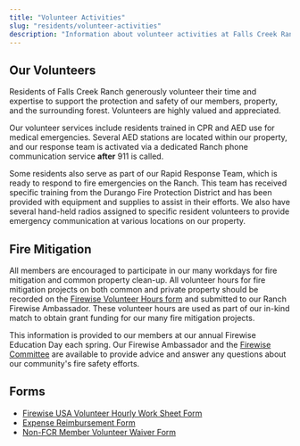 ```yaml
---
title: "Volunteer Activities"
slug: "residents/volunteer-activities"
description: "Information about volunteer activities at Falls Creek Ranch, including emergency response and fire mitigation projects."
---
```



## Our Volunteers

Residents of Falls Creek Ranch generously volunteer their time and expertise to support the protection and safety of our members, property, and the surrounding forest. Volunteers are highly valued and appreciated.

Our volunteer services include residents trained in CPR and AED use for medical emergencies. Several AED stations are located within our property, and our response team is activated via a dedicated Ranch phone communication service **after** 911 is called.

Some residents also serve as part of our Rapid Response Team, which is ready to respond to fire emergencies on the Ranch. This team has received specific training from the Durango Fire Protection District and has been provided with equipment and supplies to assist in their efforts. We also have several hand-held radios assigned to specific resident volunteers to provide emergency communication at various locations on our property.

## Fire Mitigation

All members are encouraged to participate in our many workdays for fire mitigation and common property clean-up. All volunteer hours for fire mitigation projects on both common and private property should be recorded on the [Firewise Volunteer Hours form](#forms) and submitted to our Ranch Firewise Ambassador. These volunteer hours are used as part of our in-kind match to obtain grant funding for our many fire mitigation projects.

This information is provided to our members at our annual Firewise Education Day each spring. Our Firewise Ambassador and the [Firewise Committee](/committees/firewise) are available to provide advice and answer any questions about our community's fire safety efforts.

## Forms

- [Firewise USA Volunteer Hourly Work Sheet Form](/uploads/2016/03/firewise-vol-form.pdf)
- [Expense Reimbursement Form](/uploads/2016/07/Expense-Reimbursement-Form2.pdf)
- [Non-FCR Member Volunteer Waiver Form](/uploads/2017/06/Non-FCR-member-volunteer-waiver.docx)

<FileHistory file="src/content/docs/residents/volunteer-activities.mdx" />